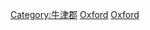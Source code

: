{{Commonscat|People of Oxfordshire}}

[[Category:牛津郡|Category:牛津郡]]
[[Category:英格蘭各郡人物|Oxford]]
[[Category:東南英格蘭人|Oxford]]